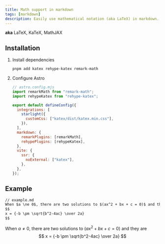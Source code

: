 ```yaml
---
title: Math support in markdown
tags: [markdown]
description: Easily use mathematical notation (aka LaTeX) in markdown. Without client-side JavaScript
---
```


**aka** LaTeX, KaTeX, MathJAX

## Installation


<Steps>

1. Install dependencies

   ```bash
   pnpm add katex rehype-katex remark-math
   ```

2. Configure Astro

   ```js {2-3, 8, 12-13, 17}
   // astro.config.mjs
   import remarkMath from "remark-math";
   import rehypeKatex from "rehype-katex";

   export default defineConfig({
     integrations: [
       starlight({
         customCss: ["katex/dist/katex.min.css"],
       }),
     ],
     markdown: {
       remarkPlugins: [remarkMath],
       rehypePlugins: [rehypeKatex],
     },
     vite: {
       ssr: {
         noExternal: ["katex"],
       },
     },
   });
   ```

</Steps>

## Example

```md
// example.md
When $a \ne 0$, there are two solutions to $(ax^2 + bx + c = 0)$ and they are
$$
x = {-b \pm \sqrt{b^2-4ac} \over 2a}
$$
```

When $a \ne 0$, there are two solutions to $(ax^2 + bx + c = 0)$ and they are
$$
x = {-b \pm \sqrt{b^2-4ac} \over 2a}
$$
